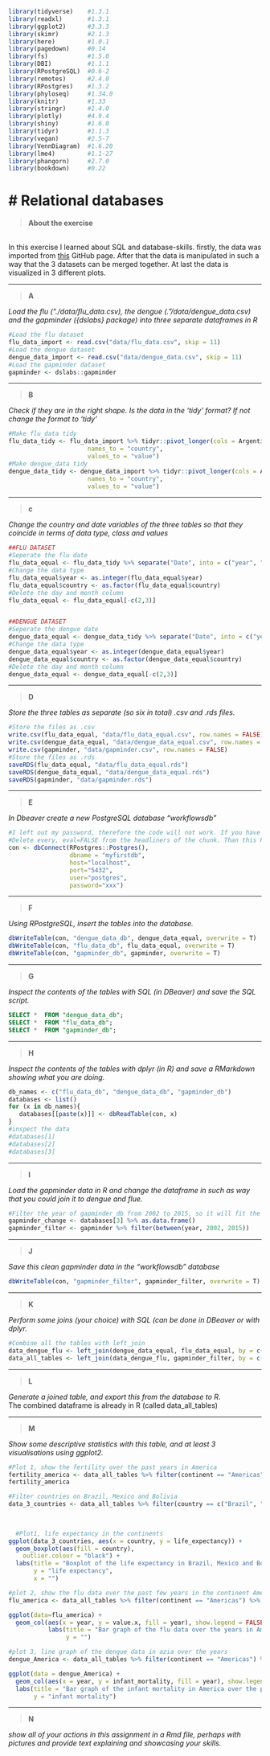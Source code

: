 ```{r setup, include=FALSE}
library(tidyverse)    #1.3.1
library(readxl)       #1.3.1
library(ggplot2)      #3.3.3
library(skimr)        #2.1.3
library(here)         #1.0.1
library(pagedown)     #0.14
library(fs)           #1.5.0
library(DBI)          #1.1.1
library(RPostgreSQL)  #0.6-2
library(remotes)      #2.4.0
library(RPostgres)    #1.3.2
library(phyloseq)     #1.34.0
library(knitr)        #1.33
library(stringr)      #1.4.0
library(plotly)       #4.9.4
library(shiny)        #1.6.0
library(tidyr)        #1.1.3
library(vegan)        #2.5-7
library(VennDiagram)  #1.6.20
library(lme4)         #1.1-27
library(phangorn)     #2.7.0
library(bookdown)     #0.22
```

# Relational databases{-}
================================================================================

>__About the exercise__

<br> 
In this exercise I learned about SQL and database-skills. firstly, the data was imported from [this](https://github.com/DataScienceILC/tlsc-dsfb26v-20_workflows) GitHub page. After that the data is manipulated in such a way that the 3 datasets can be merged together. At last the data is visualized in 3 different plots.


***
>__A__

_Load the flu (“./data/flu_data.csv), the dengue (.”/data/dengue_data.csv) and the gapminder ({dslabs} package) into three separate dataframes in R_

```{r Relational databases A}
#Load the flu dataset
flu_data_import <- read.csv("data/flu_data.csv", skip = 11)
#Load the dengue dataset
dengue_data_import <- read.csv("data/dengue_data.csv", skip = 11)
#Load the gapminder dataset
gapminder <- dslabs::gapminder
```


***
>__B__

_Check if they are in the right shape. Is the data in the ‘tidy’ format? If not change the format to ‘tidy’_

```{r Relational databases B}
#Make flu_data tidy
flu_data_tidy <- flu_data_import %>% tidyr::pivot_longer(cols = Argentina:Uruguay,
                      names_to = "country", 
                      values_to = "value")
#Make dengue_data tidy
dengue_data_tidy <- dengue_data_import %>% tidyr::pivot_longer(cols = Argentina:Venezuela,
                      names_to = "country", 
                      values_to = "value")
```

***
>__c__

_Change the country and date variables of the three tables so that they coincide in terms of data type, class and values_

```{r Relational databases C}
##FLU DATASET
#Seperate the flu date
flu_data_equal <- flu_data_tidy %>% separate("Date", into = c("year", "month", "day"), sep = "-") 
#Change the data type
flu_data_equal$year <- as.integer(flu_data_equal$year)
flu_data_equal$country <- as.factor(flu_data_equal$country)
#Delete the day and month column 
flu_data_equal <- flu_data_equal[-c(2,3)]


##DENGUE DATASET
#Seperate the dengue date
dengue_data_equal <- dengue_data_tidy %>% separate("Date", into = c("year", "month", "day"), sep = "-") 
#Change the data type
dengue_data_equal$year <- as.integer(dengue_data_equal$year)
dengue_data_equal$country <- as.factor(dengue_data_equal$country)
#Delete the day and month column
dengue_data_equal <- dengue_data_equal[-c(2,3)] 
```
***
>__D__

_Store the three tables as separate (so six in total) .csv and .rds files._

```{r Relational databases D}
#Store the files as .csv
write.csv(flu_data_equal, "data/flu_data_equal.csv", row.names = FALSE)
write.csv(dengue_data_equal, "data/dengue_data_equal.csv", row.names = FALSE)
write.csv(gapminder, "data/gapminder.csv", row.names = FALSE)
#Store the files as .rds
saveRDS(flu_data_equal, "data/flu_data_equal.rds")
saveRDS(dengue_data_equal, "data/dengue_data_equal.rds")
saveRDS(gapminder, "data/gapminder.rds")
```



***
>__E__

_In Dbeaver create a new PostgreSQL database “workflowsdb”_

```{r Relational databases connection E, eval=FALSE}
#I left out my password, therefore the code will not work. If you have Postgres you can fill in your own details. 
#Delete every, eval=FALSE from the headliners of the chunk. Than this Rmarkdown file will work.
con <- dbConnect(RPostgres::Postgres(), 
                 dbname = "myfirstdb", 
                 host="localhost", 
                 port="5432", 
                 user="postgres", 
                 password="xxx") 

```


***
>__F__

_Using RPostgreSQL, insert the tables into the database._

```{r Relational databases F, eval=FALSE}
dbWriteTable(con, "dengue_data_db", dengue_data_equal, overwrite = T)
dbWriteTable(con, "flu_data_db", flu_data_equal, overwrite = T)
dbWriteTable(con, "gapminder_db", gapminder, overwrite = T)

```

***
>__G__

_Inspect the contents of the tables with SQL (in DBeaver) and save the SQL script._

```{sql, eval=FALSE}
SELECT *  FROM "dengue_data_db";
SELECT *  FROM "flu_data_db";
SELECT *  FROM "gapminder_db";
```


***
>__H__

_Inspect the contents of the tables with dplyr (in R) and save a RMarkdown showing what you are doing._

```{r Relational databases H, eval=FALSE}
db_names <- c("flu_data_db", "dengue_data_db", "gapminder_db")
databases <- list()
for (x in db_names){
   databases[[paste(x)]] <- dbReadTable(con, x)
}
#inspect the data
#databases[1]
#databases[2]
#databases[3]

```


***
>__I__

_Load the gapminder data in R and change the dataframe in such as way that you could join it to dengue and flue._


```{r Relational databases I, eval=FALSE}
#Filter the year of gapminder_db from 2002 to 2015, so it will fit the data format of dengue and flue
gapminder_change <- databases[3] %>% as.data.frame()
gapminder_filter <- gapminder %>% filter(between(year, 2002, 2015)) 

```

***
>__J__

_Save this clean gapminder data in the “workflowsdb” database_

```{r Relational databases J, eval=FALSE}
dbWriteTable(con, "gapminder_filter", gapminder_filter, overwrite = T)

```


***
>__K__

_Perform some joins (your choice) with SQL (can be done in DBeaver or with dplyr._

```{r joining the tables, eval=FALSE}
#Combine all the tables with left_join
data_dengue_flu <- left_join(dengue_data_equal, flu_data_equal, by = c("country", "year"))
data_all_tables <- left_join(data_dengue_flu, gapminder_filter, by = c("country", "year"))


```


***
>__L__

_Generate a joined table, and export this from the database to R._
<br>
The combined dataframe is already in R (called data_all_tables)

***
>__M__

_Show some descriptive statistics with this table, and at least 3 visualisations using ggplot2._

```{r Relational databases M, plot 1, eval=FALSE}
#Plot 1, show the fertility over the past years in America
fertility_america <- data_all_tables %>% filter(continent == "Americas") %>% select(fertility, year)
fertility_america

#Filter countries on Brazil, Mexico and Bolivia
data_3_countries <- data_all_tables %>% filter(country == c("Brazil", "Mexico", "Bolivia"))

  
  
  #Plot1, life expectancy in the continents
ggplot(data_3_countries, aes(x = country, y = life_expectancy)) +
  geom_boxplot(aes(fill = country),
    outlier.colour = "black") + 
  labs(title = "Boxplot of the life expectancy in Brazil, Mexico and Bolivia",
       y = "life expectancy",
       x = "")
```

```{r Relational databases M, plot 2, eval=FALSE}
#plot 2, show the flu data over the past few years in the continent America
flu_america <- data_all_tables %>% filter(continent == "Americas") %>% select(value.x, year)

ggplot(data=flu_america) +
  geom_col(aes(x = year, y = value.x, fill = year), show.legend = FALSE) +
           labs(title = "Bar graph of the flu data over the years in America",
                y = "")
```

```{r Relational databases M, plot 3, eval=FALSE}
#plot 3, line graph of the dengue data in azia over the years
dengue_America <- data_all_tables %>% filter(continent == "Americas") %>% select(infant_mortality, year)

ggplot(data = dengue_America) +
  geom_col(aes(x = year, y = infant_mortality, fill = year), show.legend = FALSE)+ scale_fill_gradient(low="red", high="yellow") +
  labs(title = "Bar graph of the infant mortality in America over the past years", 
       y = "infant mortality")

```
***
>__N__

_show all of your actions in this assignment in a Rmd file, perhaps with pictures and provide text explaining and showcasing your skills._



